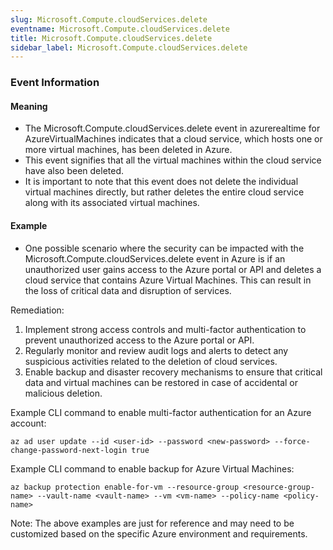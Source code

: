 ```yaml
--- 
slug: Microsoft.Compute.cloudServices.delete
eventname: Microsoft.Compute.cloudServices.delete
title: Microsoft.Compute.cloudServices.delete
sidebar_label: Microsoft.Compute.cloudServices.delete
---
```

                       
### Event Information

#### Meaning

- The Microsoft.Compute.cloudServices.delete event in azurerealtime for AzureVirtualMachines indicates that a cloud service, which hosts one or more virtual machines, has been deleted in Azure.
- This event signifies that all the virtual machines within the cloud service have also been deleted.
- It is important to note that this event does not delete the individual virtual machines directly, but rather deletes the entire cloud service along with its associated virtual machines.

#### Example

- One possible scenario where the security can be impacted with the Microsoft.Compute.cloudServices.delete event in Azure is if an unauthorized user gains access to the Azure portal or API and deletes a cloud service that contains Azure Virtual Machines. This can result in the loss of critical data and disruption of services.

Remediation:
1. Implement strong access controls and multi-factor authentication to prevent unauthorized access to the Azure portal or API.
2. Regularly monitor and review audit logs and alerts to detect any suspicious activities related to the deletion of cloud services.
3. Enable backup and disaster recovery mechanisms to ensure that critical data and virtual machines can be restored in case of accidental or malicious deletion.

Example CLI command to enable multi-factor authentication for an Azure account:
```
az ad user update --id <user-id> --password <new-password> --force-change-password-next-login true
```

Example CLI command to enable backup for Azure Virtual Machines:
```
az backup protection enable-for-vm --resource-group <resource-group-name> --vault-name <vault-name> --vm <vm-name> --policy-name <policy-name>
```

Note: The above examples are just for reference and may need to be customized based on the specific Azure environment and requirements.


 
